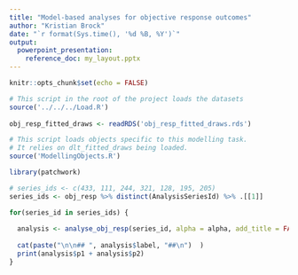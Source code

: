 ```yaml
---
title: "Model-based analyses for objective response outcomes"
author: "Kristian Brock"
date: "`r format(Sys.time(), '%d %B, %Y')`"
output:
  powerpoint_presentation:
    reference_doc: my_layout.pptx
---
```


```r
knitr::opts_chunk$set(echo = FALSE)

# This script in the root of the project loads the datasets
source('../../../Load.R')
 
obj_resp_fitted_draws <- readRDS('obj_resp_fitted_draws.rds')

# This script loads objects specific to this modelling task.
# It relies on dlt_fitted_draws being loaded.
source('ModellingObjects.R')

library(patchwork)
```



```r
# series_ids <- c(433, 111, 244, 321, 128, 195, 205)
series_ids <- obj_resp %>% distinct(AnalysisSeriesId) %>% .[[1]]

for(series_id in series_ids) {
  
  analysis <- analyse_obj_resp(series_id, alpha = alpha, add_title = FALSE)
  
  cat(paste("\n\n## ", analysis$label, "##\n")  )
  print(analysis$p1 + analysis$p2)
}
```

